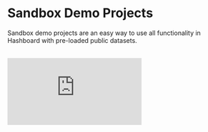 # Sandbox Demo Projects

Sandbox demo projects are an easy way to use all functionality in Hashboard with pre-loaded public datasets.

<br />
<div style={{ position: "relative", paddingBottom: "62.5%", height: 0 }}>
  <iframe
    src="https://www.loom.com/embed/e24c7ede9f4d4262ae19f715f75f45e7?hide_owner=true&hide_share=true&hide_title=true&hideEmbedTopBar=true"
    frameBorder={0}
    webkitallowfullscreen="true"
    mozallowfullscreen="true"
    allowFullScreen={true}
    style={{
      position: "absolute",
      top: 0,
      left: 0,
      width: "100%",
      height: "100%",
    }}
  />
</div>

These projects are great for:

- Educational/training sessions where you don't want to share your actual data.
- Experimentation with new features in Hashboard without modifying your own resources.
- Getting started with Hashboard before you're able to connect your own data warehouse.

## Creating a Sandbox Demo Project

1. Click on the name of your project in the left side navigation menu to open the project dropdown.
2. If you are only in one project, you should see a see a `Import Demo Project` button right in the project dropdown.
3. If you are in multiple projects, click the `Projects` menu item to open you list of projects. The `Import Demo Project` buttons should be at the bottom of the list.
4. Click `Import Demo Project`, enter a name for your project and click `Create`.
5. Once the project creation has finished, you will be dropped into your new sandbox demo project.

## Deleting a Sandbox Demo Project

1. If not already selected as your current project, switch your current project to your sandbox demo project.
2. Go to the [`Settings`](https://hashboard.com/app/p/settings#project_administration) page using the link in the project dropdown.
3. Scroll down to the `Project Administration` section of the page and find the subsection named `Danger Zone`.
4. Click the `Delete` project button, then confirm the deletion in the subsequent confirmation modal.
5. Once the project deletion has finished, you will be dropped into back your organization's project.

You can only have one sandbox demo project per project at a time. If you delete a sandbox demo project, you can always create another.
